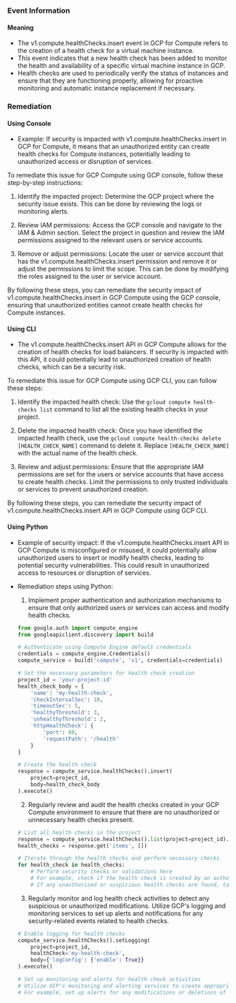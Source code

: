 
### Event Information

#### Meaning

- The v1.compute.healthChecks.insert event in GCP for Compute refers to the creation of a health check for a virtual machine instance.
- This event indicates that a new health check has been added to monitor the health and availability of a specific virtual machine instance in GCP.
- Health checks are used to periodically verify the status of instances and ensure that they are functioning properly, allowing for proactive monitoring and automatic instance replacement if necessary.

### Remediation

#### Using Console

- Example: If security is impacted with v1.compute.healthChecks.insert in GCP for Compute, it means that an unauthorized entity can create health checks for Compute instances, potentially leading to unauthorized access or disruption of services.

To remediate this issue for GCP Compute using GCP console, follow these step-by-step instructions:

1. Identify the impacted project: Determine the GCP project where the security issue exists. This can be done by reviewing the logs or monitoring alerts.

2. Review IAM permissions: Access the GCP console and navigate to the IAM & Admin section. Select the project in question and review the IAM permissions assigned to the relevant users or service accounts.

3. Remove or adjust permissions: Locate the user or service account that has the v1.compute.healthChecks.insert permission and remove it or adjust the permissions to limit the scope. This can be done by modifying the roles assigned to the user or service account.

By following these steps, you can remediate the security impact of v1.compute.healthChecks.insert in GCP Compute using the GCP console, ensuring that unauthorized entities cannot create health checks for Compute instances.

#### Using CLI

- The v1.compute.healthChecks.insert API in GCP Compute allows for the creation of health checks for load balancers. If security is impacted with this API, it could potentially lead to unauthorized creation of health checks, which can be a security risk.

To remediate this issue for GCP Compute using GCP CLI, you can follow these steps:

1. Identify the impacted health check: Use the `gcloud compute health-checks list` command to list all the existing health checks in your project.

2. Delete the impacted health check: Once you have identified the impacted health check, use the `gcloud compute health-checks delete [HEALTH_CHECK_NAME]` command to delete it. Replace `[HEALTH_CHECK_NAME]` with the actual name of the health check.

3. Review and adjust permissions: Ensure that the appropriate IAM permissions are set for the users or service accounts that have access to create health checks. Limit the permissions to only trusted individuals or services to prevent unauthorized creation.

By following these steps, you can remediate the security impact of v1.compute.healthChecks.insert API in GCP Compute using GCP CLI.

#### Using Python

- Example of security impact: If the v1.compute.healthChecks.insert API in GCP Compute is misconfigured or misused, it could potentially allow unauthorized users to insert or modify health checks, leading to potential security vulnerabilities. This could result in unauthorized access to resources or disruption of services.

- Remediation steps using Python:
  1. Implement proper authentication and authorization mechanisms to ensure that only authorized users or services can access and modify health checks.
  ```python
  from google.auth import compute_engine
  from googleapiclient.discovery import build

  # Authenticate using Compute Engine default credentials
  credentials = compute_engine.Credentials()
  compute_service = build('compute', 'v1', credentials=credentials)

  # Set the necessary parameters for health check creation
  project_id = 'your-project-id'
  health_check_body = {
      'name': 'my-health-check',
      'checkIntervalSec': 10,
      'timeoutSec': 5,
      'healthyThreshold': 3,
      'unhealthyThreshold': 2,
      'httpHealthCheck': {
          'port': 80,
          'requestPath': '/health'
      }
  }

  # Create the health check
  response = compute_service.healthChecks().insert(
      project=project_id,
      body=health_check_body
  ).execute()
  ```

  2. Regularly review and audit the health checks created in your GCP Compute environment to ensure that there are no unauthorized or unnecessary health checks present.
  ```python
  # List all health checks in the project
  response = compute_service.healthChecks().list(project=project_id).execute()
  health_checks = response.get('items', [])

  # Iterate through the health checks and perform necessary checks
  for health_check in health_checks:
      # Perform security checks or validations here
      # For example, check if the health check is created by an authorized user or service
      # If any unauthorized or suspicious health checks are found, take appropriate actions
  ```

  3. Regularly monitor and log health check activities to detect any suspicious or unauthorized modifications. Utilize GCP's logging and monitoring services to set up alerts and notifications for any security-related events related to health checks.
  ```python
  # Enable logging for health checks
  compute_service.healthChecks().setLogging(
      project=project_id,
      healthCheck='my-health-check',
      body={'logConfig': {'enable': True}}
  ).execute()

  # Set up monitoring and alerts for health check activities
  # Utilize GCP's monitoring and alerting services to create appropriate policies and notifications
  # For example, set up alerts for any modifications or deletions of health checks
  ```

